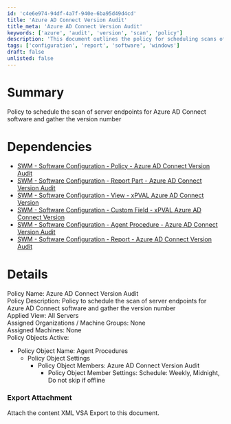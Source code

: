 ```yaml
---
id: 'c4e6e974-94df-4a7f-940e-6ba95d49d4cd'
title: 'Azure AD Connect Version Audit'
title_meta: 'Azure AD Connect Version Audit'
keywords: ['azure', 'audit', 'version', 'scan', 'policy']
description: 'This document outlines the policy for scheduling scans of server endpoints for Azure AD Connect software, ensuring the version number is gathered effectively. It includes dependencies, details of the policy, and relevant configurations for implementation.'
tags: ['configuration', 'report', 'software', 'windows']
draft: false
unlisted: false
---
```

# Summary

Policy to schedule the scan of server endpoints for Azure AD Connect software and gather the version number

# Dependencies

- [SWM - Software Configuration - Policy - Azure AD Connect Version Audit](https://proval.itglue.com/DOC-5078775-9853853)
- [SWM - Software Configuration - Report Part - Azure AD Connect Version Audit](https://proval.itglue.com/DOC-5078775-9853854)
- [SWM - Software Configuration - View - xPVAL Azure AD Connect Version](https://proval.itglue.com/DOC-5078775-9853845)
- [SWM - Software Configuration - Custom Field - xPVAL Azure AD Connect Version](https://proval.itglue.com/DOC-5078775-9853852)
- [SWM - Software Configuration - Agent Procedure - Azure AD Connect Version Audit](https://proval.itglue.com/DOC-5078775-9853848)
- [SWM - Software Configuration - Report - Azure AD Connect Version Audit](https://proval.itglue.com/5078775/docs/9853843)

# Details

Policy Name: Azure AD Connect Version Audit  
Policy Description: Policy to schedule the scan of server endpoints for Azure AD Connect software and gather the version number  
Applied View: All Servers  
Assigned Organizations / Machine Groups: None  
Assigned Machines: None  
Policy Objects Active:
- Policy Object Name: Agent Procedures
  - Policy Object Settings
    - Policy Object Members: Azure AD Connect Version Audit
      - Policy Object Member Settings: Schedule: Weekly, Midnight, Do not skip if offline

### Export Attachment

Attach the content XML VSA Export to this document.












